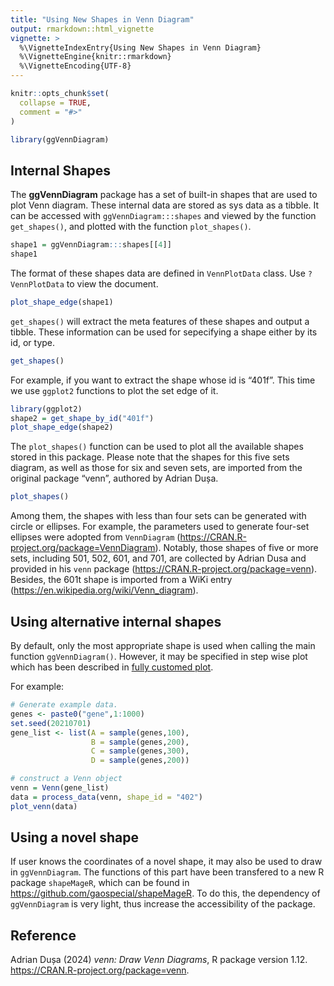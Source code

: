 ```yaml
---
title: "Using New Shapes in Venn Diagram"
output: rmarkdown::html_vignette
vignette: >
  %\VignetteIndexEntry{Using New Shapes in Venn Diagram}
  %\VignetteEngine{knitr::rmarkdown}
  %\VignetteEncoding{UTF-8}
---
```


```r
knitr::opts_chunk$set(
  collapse = TRUE,
  comment = "#>"
)
```


```r
library(ggVennDiagram)
```

## Internal Shapes

The **ggVennDiagram** package has a set of built-in shapes that are used to plot
Venn diagram. These internal data are stored as sys data as a tibble. It can be
accessed with `ggVennDiagram:::shapes` and viewed by the function `get_shapes()`, 
and plotted with the function `plot_shapes()`.

```r
shape1 = ggVennDiagram:::shapes[[4]]
shape1
```
The format of these shapes data are defined in `VennPlotData` class. Use `?VennPlotData` to view the document.

```r
plot_shape_edge(shape1)
```

`get_shapes()` will extract the meta features of these shapes and output a tibble. These information can be used for sepecifying a shape either by its id, or type.

```r
get_shapes()
```

For example, if you want to extract the shape whose id is "401f". This time we use `ggplot2` functions to plot the set edge of it.

```r
library(ggplot2)
shape2 = get_shape_by_id("401f")
plot_shape_edge(shape2)
```

The `plot_shapes()` function can be used to plot all the available shapes stored in this package. Please note that the shapes for this five sets diagram, as well as those for six and seven sets, are imported from the original package “venn”, authored by Adrian Dușa.


```r
plot_shapes()
```

Among them, the shapes with less than four sets can be generated with circle or ellipses. For example, the parameters used to generate four-set ellipses were adopted from `VennDiagram` (<https://CRAN.R-project.org/package=VennDiagram>). Notably, those shapes of five or more sets, including 501, 502, 601, and 701, are collected by Adrian Dusa and provided in his `venn` package (<https://CRAN.R-project.org/package=venn>). Besides, the 601t shape is imported from a WiKi entry (<https://en.wikipedia.org/wiki/Venn_diagram>).


## Using alternative internal shapes

By default, only the most appropriate shape is used when calling the main function
`ggVennDiagram()`. However, it may be specified in step wise plot which has been
described in [fully customed plot](https://gaospecial.github.io/ggVennDiagram/articles/fully-customed).

For example:


```r
# Generate example data.
genes <- paste0("gene",1:1000)
set.seed(20210701)
gene_list <- list(A = sample(genes,100),
                  B = sample(genes,200),
                  C = sample(genes,300),
                  D = sample(genes,200))

# construct a Venn object
venn = Venn(gene_list)
data = process_data(venn, shape_id = "402")
plot_venn(data)
```

## Using a novel shape

If user knows the coordinates of a novel shape, it may also be used to draw in 
`ggVennDiagram`. The functions of this part have been transfered to a new R package 
`shapeMageR`, which can be found in <https://github.com/gaospecial/shapeMageR>.
To do this, the dependency of `ggVennDiagram` is very light, thus increase the 
accessibility of the package.


## Reference

Adrian Dușa (2024) _venn: Draw Venn Diagrams_, R package version 1.12. <https://CRAN.R-project.org/package=venn>.

